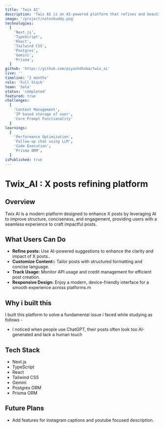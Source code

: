 ```yaml
---
title: 'Twix AI'
description: 'Twix AI is an AI-powered platform that refines and beautifies X posts for better structure, conciseness, and engagement.'
image: '/project/notesbuddy.png'
technologies:
  [
    'Next.js',
    'TypeScript',
    'React',
    'Tailwind CSS',
    'Postgres',
    'Gemini',
    'Prisma',
  ]
github: 'https://github.com/piyushdhoka/twix_ai'
live: ''
timeline: '2 months'
role: 'Full Stack'
team: 'Solo'
status: 'completed'
featured: true
challenges:
  [
    'Content Management',
    'IP based storage of user',
    'Core Prompt Functionality'
  ]
learnings:
  [
    'Performance Optimization',
    'Follow-up chat using LLM',
    'Code Execution',
    'Prisma ORM',
  ]
isPublished: true
---
```


# Twix_AI : X posts refining platform

## Overview

Twix AI is a modern platform designed to enhance X posts by leveraging AI to improve structure, conciseness, and engagement, providing users with a seamless experience to craft impactful posts.

## What Users Can Do

- **Refine posts:**  Use AI-powered suggestions to enhance the clarity and impact of X posts..
- **Customize Content::**  Tailor posts with structured formatting and concise language.
- **Track Usage:** Monitor API usage and credit management for efficient post creation.
- **Responsive Design:**  Enjoy a modern, device-friendly interface for a smooth experience across platforms.m  

## Why i built this

I built this platform to solve a fundamental issue i faced while studying as follows -

- I noticed when people use ChatGPT, their posts often look too AI-generated and lack a human touch

## Tech Stack

- Next.js
- TypeScript
- React
- Tailwind CSS
- Gemini 
- Postgres ORM
- Prisma ORM

## Future Plans

- Add features for instagram captions and youtube focused description.
